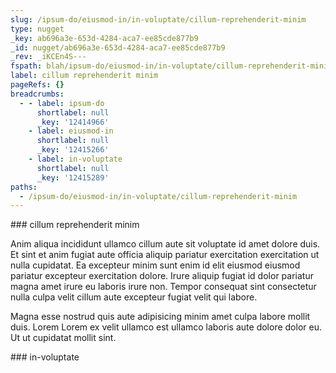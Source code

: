 ```yaml
---
slug: /ipsum-do/eiusmod-in/in-voluptate/cillum-reprehenderit-minim
type: nugget
_key: ab696a3e-653d-4284-aca7-ee85cde877b9
_id: nugget/ab696a3e-653d-4284-aca7-ee85cde877b9
_rev: _iKCEn4S---
fspath: blah/ipsum-do/eiusmod-in/in-voluptate/cillum-reprehenderit-minim.md
label: cillum reprehenderit minim
pageRefs: {}
breadcrumbs:
  - - label: ipsum-do
      shortlabel: null
      _key: '12414966'
    - label: eiusmod-in
      shortlabel: null
      _key: '12415266'
    - label: in-voluptate
      shortlabel: null
      _key: '12415289'
paths:
  - /ipsum-do/eiusmod-in/in-voluptate/cillum-reprehenderit-minim
---
```


<NuggetArea>
<Nugget slug="/ipsum-do/eiusmod-in/in-voluptate/cillum-reprehenderit-minim" type="nugget" _key="ab696a3e-653d-4284-aca7-ee85cde877b9" _id="nugget/ab696a3e-653d-4284-aca7-ee85cde877b9" _rev="_iKCEn4S---" fspath="blah/ipsum-do/eiusmod-in/in-voluptate/cillum-reprehenderit-minim.md" label="cillum reprehenderit minim" paths="/ipsum-do/eiusmod-in/in-voluptate/cillum-reprehenderit-minim">
<NuggetBody>
### cillum reprehenderit minim

Anim aliqua incididunt ullamco cillum aute sit voluptate id amet dolore duis. Et sint et anim fugiat aute officia aliquip pariatur exercitation exercitation ut nulla cupidatat. Ea excepteur minim sunt enim id elit eiusmod eiusmod pariatur excepteur exercitation dolore. Irure aliquip fugiat id dolor pariatur magna amet irure eu laboris irure non. Tempor consequat sint consectetur nulla culpa velit cillum aute excepteur fugiat velit qui labore.

Magna esse nostrud quis aute adipisicing minim amet culpa labore mollit duis. Lorem Lorem ex velit ullamco est ullamco laboris aute dolore dolor eu. Ut ut cupidatat mollit sint.

</NuggetBody>
<Breadcrumbs>
<Crumbs>
<Crumb _key="12414966" label="ipsum-do" /><Crumb _key="12415266" label="eiusmod-in" /><Crumb _key="12415289" label="in-voluptate" />
</Crumbs>
</Breadcrumbs>
</Nugget>

<NuggetsInbound>
</NuggetsInbound>
<NuggetsOutbound>
</NuggetsOutbound>
</NuggetArea>
<PassagesInbound>
<Passage direction="inbound" type="passage" _key="12415289" _id="passage/12415289" _rev="_iKCEn4O--A" label="in-voluptate" passage="in-voluptate" fspath="blah/ipsum-do/eiusmod-in/in-voluptate" paths="/ipsum-do/eiusmod-in/in-voluptate" slug="/ipsum-do/eiusmod-in/in-voluptate">
<NuggetBody>
### in-voluptate

</NuggetBody>
<Breadcrumbs>
<Crumbs>
<Crumb _key="12414966" label="ipsum-do" /><Crumb _key="12415266" label="eiusmod-in" />
</Crumbs>
</Breadcrumbs>
</Passage>

</PassagesInbound>
<PassagesOutbound>
</PassagesOutbound>